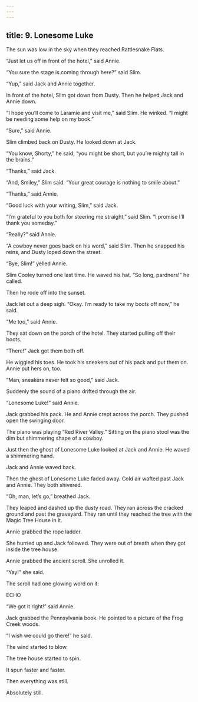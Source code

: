 ```yaml
---
---
---
```

title: 9. Lonesome Luke
---



The sun was low in the sky when they reached Rattlesnake Flats.

“Just let us off in front of the hotel,” said Annie.

“You sure the stage is coming through here?” said Slim.

“Yup,” said Jack and Annie together.

In front of the hotel, Slim got down from Dusty. Then he helped Jack and Annie down.

“I hope you’ll come to Laramie and visit me,” said Slim. He winked. “I might be needing some help on my book.”

“Sure,” said Annie.

Slim climbed back on Dusty. He looked down at Jack.

“You know, Shorty,” he said, “you might be short, but you’re mighty tall in the brains.”

“Thanks,” said Jack.

“And, Smiley,” Slim said. “Your great courage is nothing to smile about.”

“Thanks,” said Annie.

“Good luck with your writing, Slim,” said Jack.

“I’m grateful to you both for steering me straight,” said Slim. “I promise I’ll thank you someday.”

“Really?” said Annie.

“A cowboy never goes back on his word,” said Slim. Then he snapped his reins, and Dusty loped down the street.

“Bye, Slim!” yelled Annie.

Slim Cooley turned one last time. He waved his hat. “So long, pardners!” he called.

Then he rode off into the sunset.



Jack let out a deep sigh. “Okay. I’m ready to take my boots off now,” he said.

“Me too,” said Annie.

They sat down on the porch of the hotel. They started pulling off their boots.

“There!” Jack got them both off.

He wiggled his toes. He took his sneakers out of his pack and put them on. Annie put hers on, too.

“Man, sneakers never felt so good,” said Jack.

Suddenly the sound of a piano drifted through the air.

“Lonesome Luke!” said Annie.

Jack grabbed his pack. He and Annie crept across the porch. They pushed open the swinging door.

The piano was playing “Red River Valley.” Sitting on the piano stool was the dim but shimmering shape of a cowboy.

Just then the ghost of Lonesome Luke looked at Jack and Annie. He waved a shimmering hand.

Jack and Annie waved back.

Then the ghost of Lonesome Luke faded away. Cold air wafted past Jack and Annie. They both shivered.

“Oh, man, let’s go,” breathed Jack.

They leaped and dashed up the dusty road. They ran across the cracked ground and past the graveyard. They ran until they reached the tree with the Magic Tree House in it.

Annie grabbed the rope ladder.

She hurried up and Jack followed. They were out of breath when they got inside the tree house.

Annie grabbed the ancient scroll. She unrolled it.

“Yay!” she said.

The scroll had one glowing word on it:

ECHO



“We got it right!” said Annie.

Jack grabbed the Pennsylvania book. He pointed to a picture of the Frog Creek woods.

“I wish we could go there!” he said.

The wind started to blow.

The tree house started to spin.

It spun faster and faster.

Then everything was still.

Absolutely still.